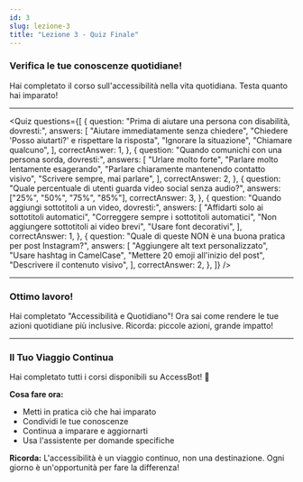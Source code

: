 ```yaml
---
id: 3
slug: lezione-3
title: "Lezione 3 - Quiz Finale"
---
```


### Verifica le tue conoscenze quotidiane!

Hai completato il corso sull'accessibilità nella vita quotidiana. Testa quanto hai imparato!

---

<Quiz
  questions={[
    {
      question: "Prima di aiutare una persona con disabilità, dovresti:",
      answers: [
        "Aiutare immediatamente senza chiedere",
        "Chiedere 'Posso aiutarti?' e rispettare la risposta",
        "Ignorare la situazione",
        "Chiamare qualcuno",
      ],
      correctAnswer: 1,
    },
    {
      question: "Quando comunichi con una persona sorda, dovresti:",
      answers: [
        "Urlare molto forte",
        "Parlare molto lentamente esagerando",
        "Parlare chiaramente mantenendo contatto visivo",
        "Scrivere sempre, mai parlare",
      ],
      correctAnswer: 2,
    },
    {
      question: "Quale percentuale di utenti guarda video social senza audio?",
      answers: ["25%", "50%", "75%", "85%"],
      correctAnswer: 3,
    },
    {
      question: "Quando aggiungi sottotitoli a un video, dovresti:",
      answers: [
        "Affidarti solo ai sottotitoli automatici",
        "Correggere sempre i sottotitoli automatici",
        "Non aggiungere sottotitoli ai video brevi",
        "Usare font decorativi",
      ],
      correctAnswer: 1,
    },
    {
      question: "Quale di queste NON è una buona pratica per post Instagram?",
      answers: [
        "Aggiungere alt text personalizzato",
        "Usare hashtag in CamelCase",
        "Mettere 20 emoji all'inizio del post",
        "Descrivere il contenuto visivo",
      ],
      correctAnswer: 2,
    },
  ]}
/>

---

### Ottimo lavoro!

Hai completato "Accessibilità e Quotidiano"! Ora sai come rendere le tue azioni quotidiane più inclusive. Ricorda: piccole azioni, grande impatto!

---

### Il Tuo Viaggio Continua

Hai completato tutti i corsi disponibili su AccessBot! 🎉

**Cosa fare ora:**

- Metti in pratica ciò che hai imparato
- Condividi le tue conoscenze
- Continua a imparare e aggiornarti
- Usa l'assistente per domande specifiche

**Ricorda:**
L'accessibilità è un viaggio continuo, non una destinazione. Ogni giorno è un'opportunità per fare la differenza!
